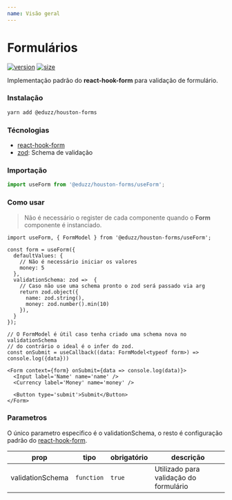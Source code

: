 ```yaml
---
name: Visão geral
---
```


# Formulários

[![version](https://img.shields.io/npm/v/@eduzz/houston-forms)](https://www.npmjs.com/package/@eduzz/houston-forms)
[![size](https://img.shields.io/bundlephobia/min/@eduzz/houston-forms)](https://www.npmjs.com/package/@eduzz/houston-forms)

Implementação padrão do **react-hook-form** para validação de formulário.

### Instalação

```bash
yarn add @eduzz/houston-forms
```

### Técnologias

- [react-hook-form](https://react-hook-form.com)
- [zod](https://zod.dev): Schema de validação

### Importação

```js
import useForm from '@eduzz/houston-forms/useForm';
```

### Como usar

> Não é necessário o register de cada componente quando o **Form** componente é instanciado.

```tsx
import useForm, { FormModel } from '@eduzz/houston-forms/useForm';

const form = useForm({
  defaultValues: {
    // Não é necessário iniciar os valores
    money: 5
  },
  validationSchema: zod =>  {
    // Caso não use uma schema pronto o zod será passado via arg
    return zod.object({
      name: zod.string(),
      money: zod.number().min(10)
    }),
  }
});

// O FormModel é útil caso tenha criado uma schema nova no validationSchema
// do contrário o ideal é o infer do zod.
const onSubmit = useCallback((data: FormModel<typeof form>) => console.log({data}))

<Form context={form} onSubmit={data => console.log(data)}>
  <Input label='Name' name='name' />
  <Currency label='Money' name='money' />

  <Button type='submit'>Submit</Button>
</Form>
```

### Parametros

O único parametro especifico é o validationSchema, o resto é configuração padrão do [react-hook-form](https://react-hook-form.com/api/useform).

| prop             | tipo       | obrigatório | descrição                              |
| ---------------- | ---------- | ----------- | -------------------------------------- |
| validationSchema | `function` | `true`      | Utilizado para validação do formulário |
